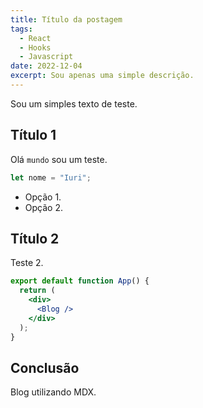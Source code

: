 ```yaml
---
title: Título da postagem
tags:
  - React
  - Hooks
  - Javascript
date: 2022-12-04
excerpt: Sou apenas uma simple descrição.
---
```


Sou um simples texto de teste.

## Título 1

Olá `mundo` sou um teste.

```js
let nome = "Iuri";
```

- Opção 1.
- Opção 2.

## Título 2

Teste 2.

```jsx
export default function App() {
  return (
    <div>
      <Blog />
    </div>
  );
}
```

## Conclusão

Blog utilizando MDX.
